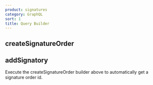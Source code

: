 ```yaml
---
product: signatures
category: GraphQL
sort: 1
title: Query Builder
---
```



## createSignatureOrder

<GraphQLQueryBuilder query="createSignatureOrder" />

## addSignatory

Execute the createSignatureOrder builder above to automatically get a signature order id.

<GraphQLQueryBuilder query="addSignatory" />
